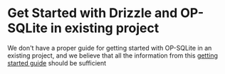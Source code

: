 
<Breadcrumbs/>

# Get Started with Drizzle and OP-SQLite in existing project

We don't have a proper guide for getting started with OP-SQLite in an existing project, and we believe that
all the information from this [getting started guide](/docs/get-started/op-sqlite-new) should be sufficient